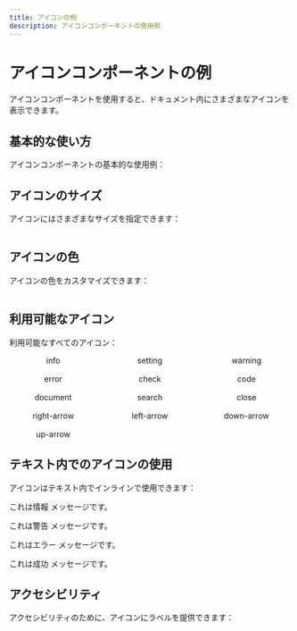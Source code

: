 ```yaml
---
title: アイコンの例
description: アイコンコンポーネントの使用例
---
```



# アイコンコンポーネントの例

アイコンコンポーネントを使用すると、ドキュメント内にさまざまなアイコンを表示できます。

## 基本的な使い方

アイコンコンポーネントの基本的な使用例：

<Icon name="info" />

## アイコンのサイズ

アイコンにはさまざまなサイズを指定できます：

<div style="display: flex; align-items: center; gap: 1rem;">
  <Icon name="info" size={16} />
  <Icon name="info" size={24} />
  <Icon name="info" size={32} />
  <Icon name="info" size={48} />
</div>

## アイコンの色

アイコンの色をカスタマイズできます：

<div style="display: flex; align-items: center; gap: 1rem;">
  <Icon name="info" color="#007bff" />
  <Icon name="warning" color="#ffc107" />
  <Icon name="error" color="#dc3545" />
  <Icon name="check" color="#28a745" />
</div>

## 利用可能なアイコン

利用可能なすべてのアイコン：

<div style="display: grid; grid-template-columns: repeat(auto-fill, minmax(120px, 1fr)); gap: 1rem;">
  <div style="display: flex; flex-direction: column; align-items: center;">
    <Icon name="info" />
    <span>info</span>
  </div>
  <div style="display: flex; flex-direction: column; align-items: center;">
    <Icon name="setting" />
    <span>setting</span>
  </div>
  <div style="display: flex; flex-direction: column; align-items: center;">
    <Icon name="warning" />
    <span>warning</span>
  </div>
  <div style="display: flex; flex-direction: column; align-items: center;">
    <Icon name="error" />
    <span>error</span>
  </div>
  <div style="display: flex; flex-direction: column; align-items: center;">
    <Icon name="check" />
    <span>check</span>
  </div>
  <div style="display: flex; flex-direction: column; align-items: center;">
    <Icon name="code" />
    <span>code</span>
  </div>
  <div style="display: flex; flex-direction: column; align-items: center;">
    <Icon name="document" />
    <span>document</span>
  </div>
  <div style="display: flex; flex-direction: column; align-items: center;">
    <Icon name="search" />
    <span>search</span>
  </div>
  <div style="display: flex; flex-direction: column; align-items: center;">
    <Icon name="close" />
    <span>close</span>
  </div>
  <div style="display: flex; flex-direction: column; align-items: center;">
    <Icon name="right-arrow" />
    <span>right-arrow</span>
  </div>
  <div style="display: flex; flex-direction: column; align-items: center;">
    <Icon name="left-arrow" />
    <span>left-arrow</span>
  </div>
  <div style="display: flex; flex-direction: column; align-items: center;">
    <Icon name="down-arrow" />
    <span>down-arrow</span>
  </div>
  <div style="display: flex; flex-direction: column; align-items: center;">
    <Icon name="up-arrow" />
    <span>up-arrow</span>
  </div>
</div>

## テキスト内でのアイコンの使用

アイコンはテキスト内でインラインで使用できます：

これは情報 <Icon name="info" /> メッセージです。

これは警告 <Icon name="warning" color="#ffc107" /> メッセージです。

これはエラー <Icon name="error" color="#dc3545" /> メッセージです。

これは成功 <Icon name="check" color="#28a745" /> メッセージです。

## アクセシビリティ

アクセシビリティのために、アイコンにラベルを提供できます：

<Icon name="info" label="情報" />
